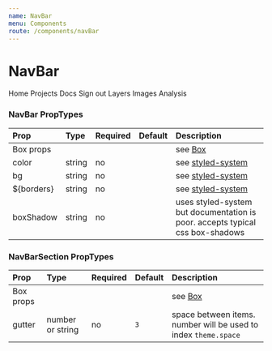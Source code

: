 ```yaml
---
name: NavBar
menu: Components
route: /components/navBar
---
```



# NavBar

<Playground>
  <NavBar color="grayLight3">
    <NavBarSection>
      <Brand
        imagesrc="https://docs.rasterfoundry.com/assets/images/raster-foundry-logo.png"
        title="Raster Foundry"
        href="#"
        width="4rem"
      />
    </NavBarSection>
    <NavBarSection justifyContent="center">
      <Link>Home</Link>
      <Link>Projects</Link>
      <Link>Docs</Link>
    </NavBarSection>
    <NavBarSection>
      <Link>Sign out</Link>
    </NavBarSection>
  </NavBar>
  <NavBar py={1} bg="grayLight3" borderBottom="1px solid" borderColor="grayLight3" justifyContent="center">
    <NavBarSection justifyContent="center">
      <Link>Layers</Link>
      <Link>Images</Link>
      <Link>Analysis</Link>
    </NavBarSection>
  </NavBar>
</Playground>

### NavBar PropTypes

| Prop | Type | Required | Default | Description |
|:-----|:-----|:---------|:--------|:------------|
| Box props | | | | see [Box](/components/box) |
| color | string | no | | see [styled-system](https://github.com/jxnblk/styled-system/blob/master/docs/api.md#color) |
| bg | string | no | | see [styled-system](https://github.com/jxnblk/styled-system/blob/master/docs/api.md#color) |
| ${borders} | string | no | | see [styled-system](https://github.com/jxnblk/styled-system/blob/master/docs/api.md#borders) |
| boxShadow | string | no | | uses styled-system but documentation is poor. accepts typical css box-shadows |

### NavBarSection PropTypes

| Prop | Type | Required | Default | Description |
|:-----|:-----|:---------|:--------|:------------|
| Box props | | | | see [Box](/components/box) |
| gutter | number or string | no | `3` | space between items. number will be used to index `theme.space` |
